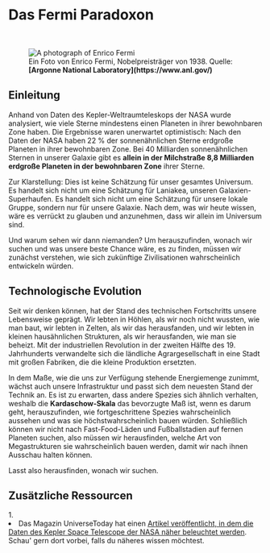 
# Das Fermi Paradoxon

<ReadingTime />

<br/>
<figure>
<Image src={require(".//../../../resources/images/fermi.png")} alt="A photograph of Enrico Fermi" />
<figcaption style={{ color: "rgb(156, 156, 156)", fontSize: "14px", marginTop: "2px" }}>Ein Foto von Enrico Fermi, Nobelpreisträger von 1938. Quelle: <strong>[Argonne National Laboratory](https://www.anl.gov/)</strong></figcaption>
</figure>

## Einleitung
Anhand von Daten des Kepler-Weltraumteleskops der NASA wurde analysiert, wie viele Sterne mindestens einen Planeten in ihrer bewohnbaren Zone haben. Die Ergebnisse waren unerwartet optimistisch: Nach den Daten der NASA haben 22 % der sonnenähnlichen Sterne erdgroße Planeten in ihrer bewohnbaren Zone. Bei 40 Milliarden sonnenähnlichen Sternen in unserer Galaxie gibt es <strong>allein in der Milchstraße 8,8 Milliarden erdgroße Planeten in der bewohnbaren Zone</strong> ihrer Sterne. 

Zur Klarstellung: Dies ist keine Schätzung für unser gesamtes Universum. Es handelt sich nicht um eine Schätzung für Laniakea, unseren Galaxien-Superhaufen. Es handelt sich nicht um eine Schätzung für unsere lokale Gruppe, sondern nur für unsere Galaxie. Nach dem, was wir heute wissen, wäre es verrückt zu glauben und anzunehmen, dass wir allein im Universum sind.

Und warum sehen wir dann niemanden? Um herauszufinden, wonach wir suchen und was unsere beste Chance wäre, es zu finden, müssen wir zunächst verstehen, wie sich zukünftige Zivilisationen wahrscheinlich entwickeln würden.

## Technologische Evolution
Seit wir denken können, hat der Stand des technischen Fortschritts unsere Lebensweise geprägt. Wir lebten in Höhlen, als wir noch nicht wussten, wie man baut, wir lebten in Zelten, als wir das herausfanden, und wir lebten in kleinen hausähnlichen Strukturen, als wir herausfanden, wie man sie beheizt. Mit der industriellen Revolution in der zweiten Hälfte des 19. Jahrhunderts verwandelte sich die ländliche Agrargesellschaft in eine Stadt mit großen Fabriken, die die kleine Produktion ersetzten.

In dem Maße, wie die uns zur Verfügung stehende Energiemenge zunimmt, wächst auch unsere Infrastruktur und passt sich dem neuesten Stand der Technik an. Es ist zu erwarten, dass andere Spezies sich ähnlich verhalten, weshalb die <strong>Kardaschow-Skala</strong> das bevorzugte Maß ist, wenn es darum geht, herauszufinden, wie fortgeschrittene Spezies wahrscheinlich aussehen und was sie höchstwahrscheinlich bauen würden. Schließlich können wir nicht nach Fast-Food-Läden und Fußballstadien auf fernen Planeten suchen, also müssen wir herausfinden, welche Art von Megastrukturen sie wahrscheinlich bauen werden, damit wir nach ihnen Ausschau halten können.

Lasst also herausfinden, wonach wir suchen.


## Zusätzliche Ressourcen
<AdditionalResources>
  <div>
    <span>1. </span><li>Das Magazin UniverseToday hat einen <a href="https://www.universetoday.com/106121/22-of-sun-like-stars-have-earth-sized-planets-in-the-habitable-zone/" target="_blank">Artikel veröffentlicht, in dem die Daten des Kepler Space Telescope der NASA näher beleuchtet werden</a>. Schau' gern dort vorbei, falls du näheres wissen möchtest.</li>
  </div>
</AdditionalResources>


<Analytics />